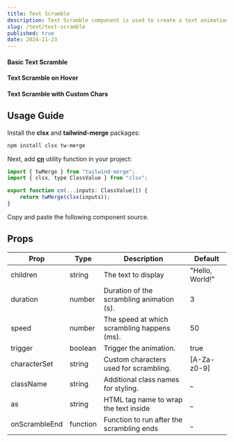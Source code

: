 ```yaml
---
title: Text Scramble
description: Text Scramble component is used to create a text animation effect.
slug: /text/text-scramble
published: true
date: 2024-11-23
---
```


#### Basic Text Scramble
<ComponentCodePreview category="examples" name="text-scramble-basic" hasReTrigger />

#### Text Scramble on Hover
<ComponentCodePreview category="examples" name="text-scramble-custom-trigger" />

#### Text Scramble with Custom Chars
<ComponentCodePreview category="examples" name="text-scramble-custom-chars" hasReTrigger />


## Usage Guide

Install the **clsx** and **tailwind-merge** packages:
```bash
npm install clsx tw-merge
```

Next, add [**cn**](https://github.com/yogendrarana/craftui/blob/master/src/lib/utils.ts) utility function in your project:
```jsx
import { twMerge } from "tailwind-merge";
import { clsx, type ClassValue } from "clsx";

export function cn(...inputs: ClassValue[]) {
    return twMerge(clsx(inputs));
}
```

Copy and paste the following component source.

<ComponentSource category="components" name="text-scramble" />

## Props

| Prop             | Type      | Description                                 | Default            |
|------------------|-----------|---------------------------------------------|--------------------|
| children         | string    | The text to display                         | "Hello, World!"    |
| duration         | number    | Duration of the scrambling animation (s).   | 3                  |
| speed            | number    | The speed at which scrambling happens (ms). | 50                 |
| trigger          | boolean   | Trigger the animation.                      | true               |
| characterSet     | string    | Custom characters used for scrambling.      | [A-Za-z0-9]        |
| className        | string    | Additional class names for styling.         | _                  |
| as               | string    | HTML tag name to wrap the text inside       | _                  |
| onScrambleEnd    | function  | Function to run after the scrambling ends   | _                  |


